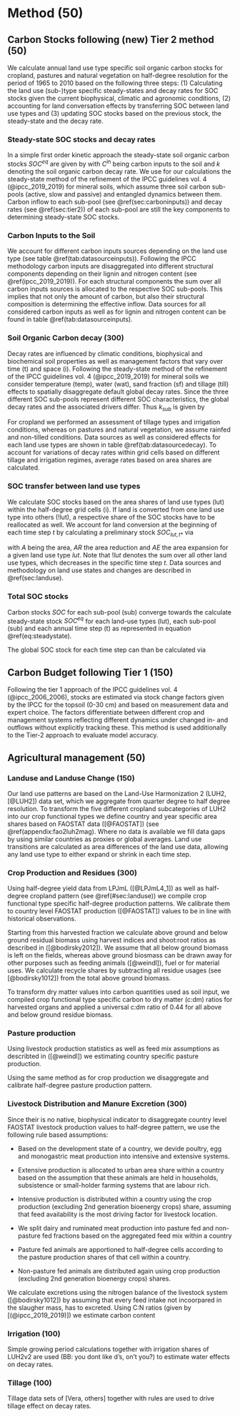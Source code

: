 # Method (50)

<!-- Soil carbon dynamics are modeled using a yearly based SOC model and carbon input and management data. -->

## Carbon Stocks following (new) Tier 2 method (50) {#sec:carbonbudget}

We calculate annual land use type specific soil organic carbon stocks for cropland, pastures and natural vegetation on half-degree resolution for the period of 1965 to 2010 based on the following three steps: (1) Calculating the land use (sub-)type specific steady-states and decay rates for SOC stocks given the current biophysical, climatic and agronomic conditions, (2) accounting for land conversation effects by transferring SOC between land use types and (3) updating SOC stocks based on the previous stock, the steady-state and the decay rate. 

### Steady-state SOC stocks and decay rates

In a simple first order kinetic approach the steady-state soil organic carbon stocks $SOC^{eq}$ are given by 
\begin{equation}
SOC^{eq} =\frac{C^{\textrm{in}}}{k}
\label{eq:inoutflow}
\end{equation}
with $C^{\textrm{in}}$ being carbon inputs to the soil and $k$ denoting the soil organic carbon decay rate. We use for our calculations the steady-state method of the refinement of the IPCC guidelines vol. 4 (@ipcc_2019_2019) for mineral soils, which assume three soil carbon sub-pools (active, slow and passive) and entangled dynamics between them. Carbon inflow to each sub-pool (see \@ref(sec:carboninputs)) and decay rates (see \@ref(sec:tier2)) of each sub-pool are still the key components to determining steady-state SOC stocks.  

### Carbon Inputs to the Soil {#sec:carboninputs}

We account for different carbon inputs sources depending on the land use type (see table \@ref(tab:datasourceinputs)). Following the IPCC methodology carbon inputs are disaggregated into different structural components depending on their lignin and nitrogen content (see \@ref(ipcc_2019_2019)). For each structural components the sum over all carbon inputs sources is allocated to the respective SOC sub-pools. This implies that not only the amount of carbon, but also their structural composition is determining the effective inflow. Data sources for all considered carbon inputs as well as for lignin and nitrogen content can be found in table \@ref(tab:datasourceinputs).  

```{=latex}

 \begin{table*}[h]
 \caption{Type and data sources for carbon inputs to different land use types}
 \begin{tabular}{l l l l}
 \tophline
  Land use types   & source of carbon inputs & data source & nitrogen and lignin content \\
 \middlehline
 \multirow{3}{*}{Cropland} & residues & FAOSTAT, LPJmL4 [2, sec:residues] & default values given by [2]  \\
                            & dead below ground biomass of crops & FAOSTAT, LPJmL4 [2, sec:residues] & default values given by [2] \\
                            & manure & FAOSTAT, Isabelle [2, sec:manure] & default values given by [2] \\
                            \hline
 \multirow{2}{*}{Pasture}  & annual litterfall & LPJmL4 [3] & default values given by [2] \\ 
                            & manure  & FAOSTAT, Isabelle [2, sec:manure] & default values given by [2] \\
                            \hline
  Natural vegetation        & annual litterfall & LPJmL4 [4]& \begin{minipage}[t]{0.28\columnwidth}\raggedright\strut Nitrogen and lignin content of tree compartments used in CENTURY [4] \strut \end{minipage}\tabularnewline
 \bottomhline
 \end{tabular}
 \label{tab:datasourceinputs}
 \belowtable{}
 \end{table*}
```

### Soil Organic Carbon decay (300) {#sec:tier2}

Decay rates are influenced by climatic conditions, biophysical and biochemical soil properties as well as management factors that vary over time (t) and space (i). Following the steady-state method of the refinement of the IPCC guidelines vol. 4 (@ipcc_2019_2019) for mineral soils we consider temperature (temp), water (wat), sand fraction (sf) and tillage (till) effects to spatially disaggregate default global decay rates. Since the three different SOC sub-pools represent different SOC characteristics, the global decay rates and the associated drivers differ. Thus $k_{sub}$ is given by

\begin{equation}
\begin{aligned}
& k_{active,t,i}  & = &~ k_{active}  ~ &\cdot~ temp_{t,i} ~ &\cdot~ wat_{t,i} ~ &\cdot~ till_{t,i} ~ & \cdot~ sf_{t,i}\\
& k_{slow,t,i}    & = &~ k_{slow}    ~ &\cdot~ temp_{t,i} ~ &\cdot~ wat_{t,i} ~ &\cdot~ till_{t,i} ~ &\\
& k_{passive,t,i} & = &~ k_{passive} ~ &\cdot~ temp_{t,i} ~ &\cdot~ wat_{t,i} ~ & ~ &
\label{eq:decayrates}
\end{aligned}
\end{equation}


For cropland we performed an assessment of tillage types and irrigation conditions, whereas on pastures and natural vegetation, we assume rainfed and non-tilled conditions. Data sources as well as considered effects for each land use types are shown in table \@ref(tab:datasourcedecay). To account for variations of decay rates within grid cells based on different tillage and irrigation regimes, average rates based on area shares are calculated.

```{=latex}

 \begin{table*}[h]
 \caption{Type and data sources for carbon inputs to different land use types}
 \begin{tabular}{l l l l}
 \tophline
  Land use types   & type of decay driver & parameter use to represent driver & data source \\
 \middlehline
 \multirow{2}{*}{all} & Soil quality & Sand fraction of the first 0-30 cm &  [SoilGrids]  \\
                      \cline{2-4}
                      
                      & Mircobial activity & air temperature & [CRUp4.0] \\
                      \cline{2-4}
                      
                      & Water restriction & precipitation \& potential evapotranspiration & [CRUp4.0] \\
                      \cline{1-4}
\multirow{2}{*}{\begin{minipage}[t]{0.2\columnwidth}\raggedright\strut Cropland\\(additionally)\strut\end{minipage}} & Water restriction*  & irrigation  & [sec:irrigation] \\ 
                      \cline{2-4}
                      
                      & Soil disturbance & tillage & [sec:tillage] \\
 \bottomhline
 \end{tabular}
 \label{tab:datasourcedecay}
 \belowtable{}
 \end{table*}
```

### SOC transfer between land use types

We calculate SOC stocks based on the area shares of land use types (lut) within the half-degree grid cells (i). If land is converted from one land use type into others (!lut), a respective share of the SOC stocks have to be reallocated as well. We account for land conversion at the beginning of each time step $t$ by calculating a preliminary stock $SOC_{lut,t*}$ via 

\begin{equation}
SOC_{lut,t*} = SOC_{lut,t-1} - \frac{SOC_{lut,t-1}}{A_{lut,t-1}} \cdot  AR_{lut,t} + \frac{SOC_{!lut,t-1}}{A_{!lut,t-1}} \cdot  AE_{lut,t} \qquad \forall sub, i  
\label{eq:ctransfer}
\end{equation}

with $A$ being the area, $AR$ the area reduction and $AE$ the area expansion for a given land use type $lut$. Note that $!lut$ denotes the sum over all other land use types, which decreases in the specific time step $t$. Data sources and methodology on land use states and changes are described in \@ref(sec:landuse).   

### Total SOC stocks

Carbon stocks $SOC$ for each sub-pool (sub) converge towards the calculate steady-state stock $SOC^{eq}$ for each land-use types (lut), each sub-pool (sub) and each annual time step (t) as represented in equation \@ref(eq:steadystate).

\begin{equation}
SOC_{t} = SOC_{t-1} + (SOC^{eq}_{t} - SOC_{t-1}) \cdot k_{t} \cdot 1\unit{a} \qquad \forall lut, sub, i.
\label{eq:steadystate}
\end{equation}

The global SOC stock for each time step can than be calculated via

\begin{equation}
SOC_{t} = \sum_{i} \underbrace{\sum_{lut} \overbrace{\sum_{sub} SOC_{lut, sub, t, i}.}^{\text{$SOC_{lut, t, i}$ - land use type specific SOC stock within cell}}}_{\text{$SOC_{t, i}$ - total SOC stock within cell}}
\label{eq:totalstock}
\end{equation}

\newpage


## Carbon Budget following Tier 1 (150) {#sec:tier1}

Following the tier 1 approach of the IPCC guidelines vol. 4 (@ipcc_2006_2006), stocks are estimated via stock change factors given by the IPCC for the topsoil (0-30 cm) and based on measurement data and expert choice. The factors  differentiate between different crop and management systems reflecting different dynamics under changed in- and outflows without explicitly tracking these. This method is used additionally to the Tier-2 approach to evaluate model accuracy.

## Agricultural management	(50) {#sec:agrimanagement}

### Landuse and Landuse Change (150) {#sec:landuse}

Our land use patterns are based on the Land-Use Harmonization 2 (LUH2, [@LUH2]) data set, which we aggregate from quarter degree to half degree resolution. To transform the five different cropland subcategories of LUH2 into our crop functional types we define country and year specific area shares based on FAOSTAT data ([@FAOSTAT]) (see \@ref(appendix:fao2luh2mag). Where no data is available we fill data gaps by using similar countries as proxies or global averages. Land use transitions are calculated as area differences of the land use data, allowing any land use type to either expand or shrink in each time step. 

### Crop Production and Residues	(300)
Using half-degree yield data from LPJmL ([@LPJmL4_1]) as well as half-degree cropland pattern (see \@ref(#sec:landuse)) we compile crop functional type specific half-degree production patterns. We calibrate them to country level FAOSTAT production ([@FAOSTAT]) values to be in line with historical observations.

Starting from this harvested fraction we calculate above ground and below ground residual biomass using harvest indices and shoot:root ratios as described in ([@bodirsky2012]). We assume that all below ground biomass is left on the fields, whereas above ground biosmass can be drawn away for other purposes such as feeding animals ([@weindl]), fuel or for material uses. We calculate recycle shares by subtracting all residue usages (see [@bodirsky1012]) from the total above ground biomass.

<!-- Add formular or drawings here? -->

<!-- Ask benni if it is ok to just cide his paper here and not go into detail, how we distribute the residues -->

To transform dry matter values into carbon quantities used as soil input, we compiled crop functional type specific carbon to dry matter (c:dm) ratios for harvested organs and applied a universal c:dm ratio of 0.44 for all above and below ground residue biomass.

<!-- Do we have to explain our choice for the crop functional type specific data. Anyway we have to discuss here a bit, because the overall balance is not clear to me. -->

### Pasture production
Using livestock production statistics as well as feed mix assumptions as describted in ([@weindl]) we estimating country specific pasture production. 
<!-- Is this true? Ask Isabelle again. -->

Using the same method as for crop production we disaggregate and calibrate half-degree pasture production pattern.
<!--As for cropland production we used pasture yields from LPJmL and pasture and rangeland patterns to derive half-degree pasture production patterns. Again country specific pasture production is used to calibrated the pattern.-->


### Livestock Distribution and Manure Excretion	(300)
Since their is no native, biophysical indicator to disaggregate country level FAOSTAT livestock production values to half-degree pattern, we use the following rule based assumptions:

* Based on the development state of a country, we devide poultry, egg and monogastric meat production into intensive and extensive systems.

* Extensive production is allocated to urban area share within a country based on the assumption that these animals are held in households, subsistence or small-holder farming systems that are labour rich.  

* Intensive production is distributed within a country using the crop production (excluding 2nd generation bioenergy crops) share, assuming that feed availability is the most driving factor for livestock location.

* We split dairy and ruminated meat production into pasture fed and non-pasture fed fractions based on the aggregated feed mix within a country

<!-- how to spell out that crop is everything else then pasture? -->

* Pasture fed animals are apportioned to half-degree cells according to the pasture production shares of that cell within a country.

* Non-pasture fed animals are distributed again using crop production (excluding 2nd generation bioenergy crops) shares.

<!-- Add formular, drawings or visualisation here? -->

<!-- TILL HERE -->

We calculate excretions using the nitrogen balance of the livestock system ([@bodirsky1012]) by assuming that every feed intake not incoorpared in the slaugher mass, has to excreted. Using C:N ratios (given by [(@ipcc_2019_2019)]) we estimate carbon content  

### Irrigation (100)
Simple growing period calculations together with irrigation shares of LUH2v2 are used (BB: you dont like d's, on't you?) to estimate water effects on decay rates.

### Tillage (100)
Tillage data sets of [Vera, others] together with rules are used to drive tillage effect on decay rates.
